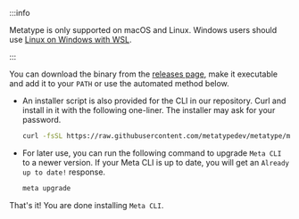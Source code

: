 :::info

Metatype is only supported on macOS and Linux. Windows users should use [Linux on Windows with WSL](https://learn.microsoft.com/windows/wsl/install).

:::

You can download the binary from the
[releases page](https://github.com/metatypedev/metatype/releases/), make it
executable and add it to your `PATH` or use the automated method below.

- An installer script is also provided for the CLI in our repository. Curl and install in it with the following one-liner. The installer may ask for your password.

  ```bash
  curl -fsSL https://raw.githubusercontent.com/metatypedev/metatype/main/installer.sh | bash
  ```

- For later use, you can run the following command to upgrade `Meta CLI` to a newer version. If your Meta CLI is up to date, you will get an `Already up to date!` response.
  ```bash
  meta upgrade
  ```

That's it! You are done installing `Meta CLI`.
